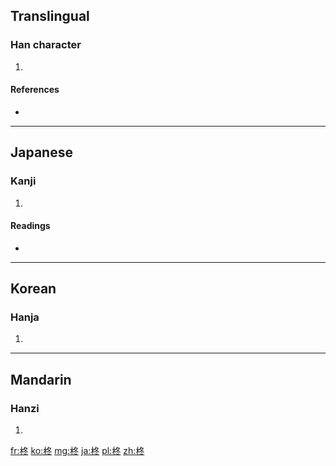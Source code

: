 ==Translingual==

===Han character===
{{Han char|rn=75|rad=木|as=05|sn=9|four=4793<sub>3</sub>|canj=木竹水卜 (DHEY)}}

# {{defn|Han|sort=木05}}

====References====
* {{Han ref|kx=0518.150|dkj=14610|dj=0906.160|hdz=21187.030|uh=67CA|ud=26570|bh=CF60|bd=53088}}

----

==Japanese==

===Kanji===
{{ja-kanji|grade=|rs=木05}}

# {{defn|Japanese|sort=木05}}

====Readings====
* {{ja-readings|on=[[しゅう]] (shū)|kun=[[ひいらぎ]] (hiiragi)}}

----

==Korean==

===Hanja===
{{ko-hanja|hangeul=종|eumhun=|rv=jong|mr=chong|y=cong}}

# {{defn|Korean|sort=木05}}

----

==Mandarin==

===Hanzi===
{{cmn-hanzi|pin=[[zhōng]] ([[zhong1]])|wg=chung<sup>1</sup>}}

# {{defn|Mandarin|sort=木05}}

[[fr:柊]]
[[ko:柊]]
[[mg:柊]]
[[ja:柊]]
[[pl:柊]]
[[zh:柊]]